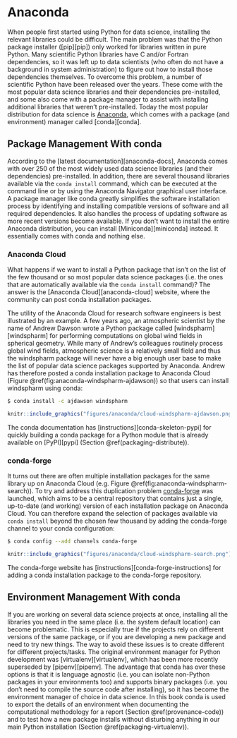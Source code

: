 # Anaconda {#anaconda}

When people first started using Python for data science,
installing the relevant libraries could be difficult.\index{package installation}
The main problem was that the Python package installer ([pip][pip])\index{pip}
only worked for libraries written in pure Python.
Many scientific Python libraries have C and/or Fortran dependencies,
so it was left up to data scientists
(who often do not have a background in system administration)
to figure out how to install those dependencies themselves.
To overcome this problem,
a number of scientific Python \gref{distributions}{software_distribution}\index{Python distribution}
have been released over the years.
These come with the most popular data science libraries and their dependencies pre-installed,
and some also come with a package manager to assist
with installing additional libraries that weren't pre-installed.
Today the most popular distribution for data science is [Anaconda][anaconda],\index{Anaconda}
which comes with a package (and environment) manager called [conda][conda].\index{conda}

## Package Management With conda {#anaconda-conda-package-management}

According to the [latest documentation][anaconda-docs],
Anaconda comes with over 250 of the most widely used data science libraries (and their dependencies) pre-installed.
In addition, there are several thousand libraries available via the `conda install` command,
which can be executed at the command line or by using the Anaconda Navigator graphical user interface.
A package manager like conda greatly simplifies the software installation process
by identifying and installing compatible versions of software and all required dependencies.
It also handles the process of updating software as more recent versions become available.
If you don't want to install the entire Anaconda distribution,
you can install [Miniconda][miniconda]\index{miniconda} instead.
It essentially comes with conda and nothing else.

### Anaconda Cloud {#anaconda-cloud}

What happens if we want to install a Python package
that isn't on the list of the few thousand or so most popular data science packages
(i.e. the ones that are automatically available via the `conda install` command)?
The answer is the [Anaconda Cloud][anaconda-cloud] website,
where the community can post conda installation packages.

The utility of the Anaconda Cloud for research software engineers
is best illustrated by an example. 
A few years ago, an atmospheric scientist by the name of Andrew Dawson
wrote a Python package called [windspharm][windspharm]
for performing computations on global wind fields in spherical geometry.
While many of Andrew's colleagues routinely process global wind fields,
atmospheric science is a relatively small field and thus the windspharm package
will never have a big enough user base to make the list of
popular data science packages supported by Anaconda.
Andrew has therefore posted a conda installation package to Anaconda Cloud
(Figure \@ref(fig:anaconda-windspharm-ajdawson))
so that users can install windspharm using conda:

```bash 
$ conda install -c ajdawson windspharm
```

```r
knitr::include_graphics("figures/anaconda/cloud-windspharm-ajdawson.png")
```

The conda documentation has [instructions][conda-skeleton-pypi] for quickly building
a conda package for a Python module that is already available on [PyPI][pypi]
(Section \@ref(packaging-distribute)).

### conda-forge

It turns out there are often multiple installation packages for the same library
up on Anaconda Cloud (e.g. Figure \@ref(fig:anaconda-windspharm-search)). 
To try and address this duplication problem [conda-forge][conda-forge] was launched,
which aims to be a central repository that contains just a single, up-to-date (and working)
version of each installation package on Anaconda Cloud.
You can therefore expand the selection of packages available via `conda install`
beyond the chosen few thousand by adding the conda-forge channel to your conda configuration:

```bash
$ conda config --add channels conda-forge
```

```r
knitr::include_graphics("figures/anaconda/cloud-windspharm-search.png")
```

The conda-forge website has [instructions][conda-forge-instructions]
for adding a conda installation package to the conda-forge repository.

## Environment Management With conda {#anaconda-environments}

If you are working on several data science projects at once,
installing all the libraries you need in the same place
(i.e. the system default location) can become problematic.
This is especially true if the projects rely on different versions of the same package,
or if you are developing a new package and need to try new things.
The way to avoid these issues is to create different
\gref{virtual environments}{virtual_environment}\index{virtual environment (in Python)} for different projects/tasks.
The original environment manager for Python development was [virtualenv][virtualenv],
which has been more recently superseded by [pipenv][pipenv].
The advantage that conda has over these options is that it is language agnostic
(i.e. you can isolate non-Python packages in your environments too) and
supports binary packages (i.e. you don't need to compile the source code after installing),
so it has become the environment manager of choice in data science.
In this book conda is used to export the details of an environment
when documenting the computational methodology for a report (Section \@ref(provenance-code))
and to test how a new package installs without disturbing anything
in our main Python installation (Section \@ref(packaging-virtualenv)).
